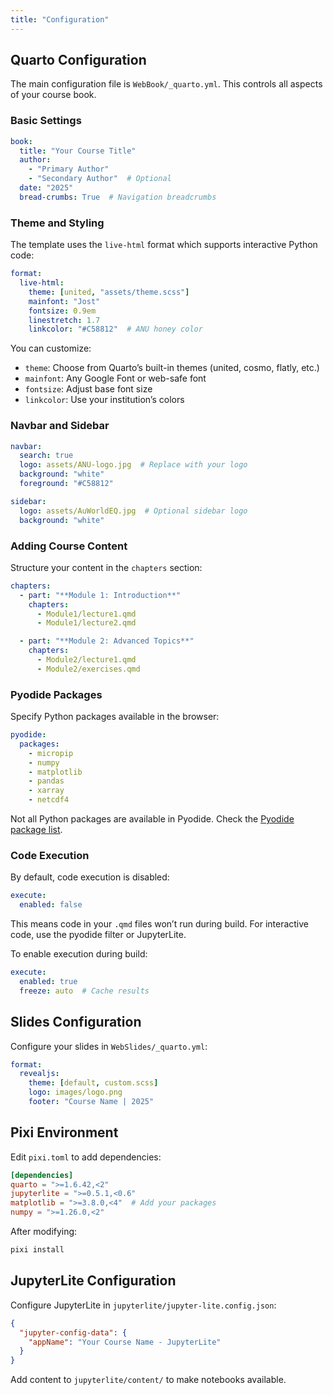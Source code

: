 ```yaml
---
title: "Configuration"
---
```


## Quarto Configuration

The main configuration file is `WebBook/_quarto.yml`. This controls all aspects of your course book.

### Basic Settings

```yaml
book:
  title: "Your Course Title"
  author:
    - "Primary Author"
    - "Secondary Author"  # Optional
  date: "2025"
  bread-crumbs: True  # Navigation breadcrumbs
```

### Theme and Styling

The template uses the `live-html` format which supports interactive Python code:

```yaml
format:
  live-html:
    theme: [united, "assets/theme.scss"]
    mainfont: "Jost"
    fontsize: 0.9em
    linestretch: 1.7
    linkcolor: "#C58812"  # ANU honey color
```

You can customize:

- `theme`: Choose from Quarto's built-in themes (united, cosmo, flatly, etc.)
- `mainfont`: Any Google Font or web-safe font
- `fontsize`: Adjust base font size
- `linkcolor`: Use your institution's colors

### Navbar and Sidebar

```yaml
navbar:
  search: true
  logo: assets/ANU-logo.jpg  # Replace with your logo
  background: "white"
  foreground: "#C58812"

sidebar:
  logo: assets/AuWorldEQ.jpg  # Optional sidebar logo
  background: "white"
```

### Adding Course Content

Structure your content in the `chapters` section:

```yaml
chapters:
  - part: "**Module 1: Introduction**"
    chapters:
      - Module1/lecture1.qmd
      - Module1/lecture2.qmd

  - part: "**Module 2: Advanced Topics**"
    chapters:
      - Module2/lecture1.qmd
      - Module2/exercises.qmd
```

### Pyodide Packages

Specify Python packages available in the browser:

```yaml
pyodide:
  packages:
    - micropip
    - numpy
    - matplotlib
    - pandas
    - xarray
    - netcdf4
```

::: {.callout-warning}
Not all Python packages are available in Pyodide. Check the [Pyodide package list](https://pyodide.org/en/stable/usage/packages-in-pyodide.html).
:::

### Code Execution

By default, code execution is disabled:

```yaml
execute:
  enabled: false
```

This means code in your `.qmd` files won't run during build. For interactive code, use the pyodide filter or JupyterLite.

To enable execution during build:

```yaml
execute:
  enabled: true
  freeze: auto  # Cache results
```

## Slides Configuration

Configure your slides in `WebSlides/_quarto.yml`:

```yaml
format:
  revealjs:
    theme: [default, custom.scss]
    logo: images/logo.png
    footer: "Course Name | 2025"
```

## Pixi Environment

Edit `pixi.toml` to add dependencies:

```toml
[dependencies]
quarto = ">=1.6.42,<2"
jupyterlite = ">=0.5.1,<0.6"
matplotlib = ">=3.8.0,<4"  # Add your packages
numpy = ">=1.26.0,<2"
```

After modifying:

```bash
pixi install
```

## JupyterLite Configuration

Configure JupyterLite in `jupyterlite/jupyter-lite.config.json`:

```json
{
  "jupyter-config-data": {
    "appName": "Your Course Name - JupyterLite"
  }
}
```

Add content to `jupyterlite/content/` to make notebooks available.
